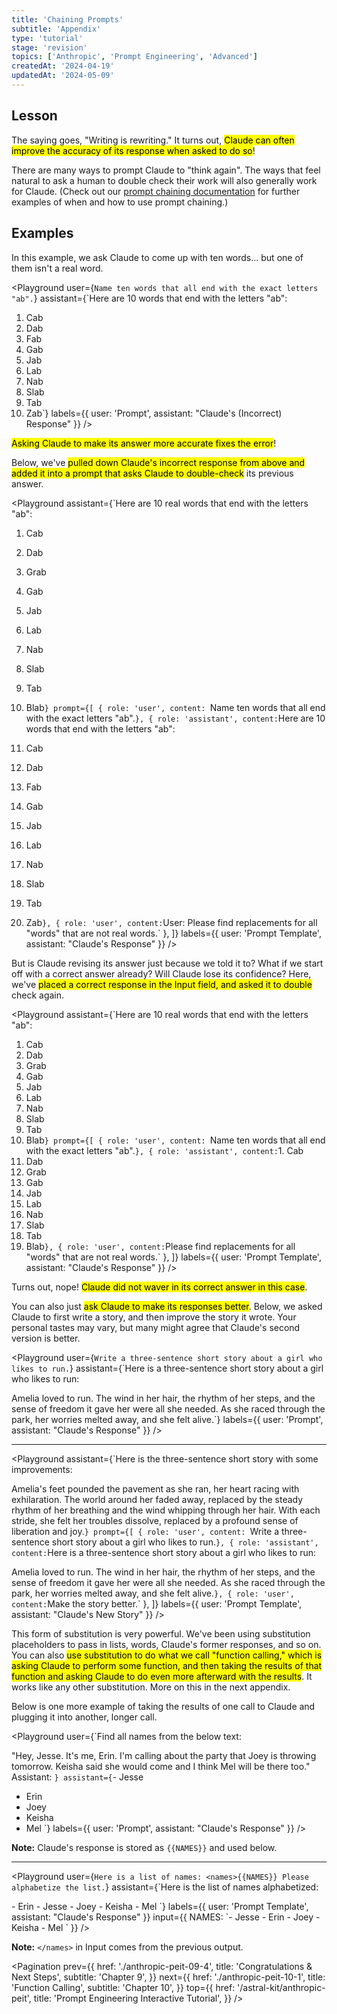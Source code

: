 ```yaml
---
title: 'Chaining Prompts'
subtitle: 'Appendix'
type: 'tutorial'
stage: 'revision'
topics: ['Anthropic', 'Prompt Engineering', 'Advanced']
createdAt: '2024-04-19'
updatedAt: '2024-05-09'
---
```


## Lesson

The saying goes, "Writing is rewriting." It turns out, <Mark>Claude can often improve the accuracy of its response when asked to do so</Mark>!

There are many ways to prompt Claude to "think again". The ways that feel natural to ask a human to double check their work will also generally work for Claude. (Check out our [prompt chaining documentation](https://docs.anthropic.com/claude/docs/chain-prompts) for further examples of when and how to use prompt chaining.)

## Examples

In this example, we ask Claude to come up with ten words... but one of them isn't a real word.

<Playground
  user={`Name ten words that all end with the exact letters "ab".`}
  assistant={`Here are 10 words that end with the letters "ab":

1. Cab
2. Dab
3. Fab
4. Gab
5. Jab
6. Lab
7. Nab
8. Slab
9. Tab
10. Zab`}
  labels={{ user: 'Prompt', assistant: "Claude's (Incorrect) Response" }}
/>

<Mark>Asking Claude to make its answer more accurate fixes the error</Mark>!

Below, we've <Mark>pulled down Claude's incorrect response from above and added it into a prompt that asks Claude to double-check</Mark> its previous answer.

<Playground
  assistant={`Here are 10 real words that end with the letters "ab":

1. Cab
2. Dab
3. Grab
4. Gab
5. Jab
6. Lab
7. Nab
8. Slab
9. Tab
10. Blab`}
  prompt={[
    { role: 'user', content: `Name ten words that all end with the exact letters "ab".` },
    { role: 'assistant', content: `Here are 10 words that end with the letters "ab":

1. Cab
2. Dab
3. Fab
4. Gab
5. Jab
6. Lab
7. Nab
8. Slab
9. Tab
10. Zab` },
    { role: 'user', content: `User: Please find replacements for all "words" that are not real words.` },
  ]}
  labels={{ user: 'Prompt Template', assistant: "Claude's Response" }}
/>

But is Claude revising its answer just because we told it to? What if we start off with a correct answer already? Will Claude lose its confidence? Here, we've <Mark>placed a correct response in the Input field, and asked it to double</Mark> check again.

<Playground
  assistant={`Here are 10 real words that end with the letters "ab":

1. Cab
2. Dab
3. Grab
4. Gab
5. Jab
6. Lab
7. Nab
8. Slab
9. Tab
10. Blab`}
  prompt={[
    { role: 'user', content: `Name ten words that all end with the exact letters "ab".` },
    { role: 'assistant', content: `1. Cab
2. Dab
3. Grab
4. Gab
5. Jab
6. Lab
7. Nab
8. Slab
9. Tab
10. Blab` },
    { role: 'user', content: `Please find replacements for all "words" that are not real words.` },
  ]}
  labels={{ user: 'Prompt Template', assistant: "Claude's Response" }}
/>

Turns out, nope! <Mark>Claude did not waver in its correct answer in this case</Mark>.

You can also just <Mark>ask Claude to make its responses better</Mark>. Below, we asked Claude to first write a story, and then improve the story it wrote. Your personal tastes may vary, but many might agree that Claude's second version is better.

<Playground
  user={`Write a three-sentence short story about a girl who likes to run.`}
  assistant={`Here is a three-sentence short story about a girl who likes to run:

Amelia loved to run. The wind in her hair, the rhythm of her steps, and the sense of freedom it gave her were all she needed. As she raced through the park, her worries melted away, and she felt alive.`}
  labels={{ user: 'Prompt', assistant: "Claude's Response" }}
/>

---

<Playground
  assistant={`Here is the three-sentence short story with some improvements:

Amelia's feet pounded the pavement as she ran, her heart racing with exhilaration. The world around her faded away, replaced by the steady rhythm of her breathing and the wind whipping through her hair. With each stride, she felt her troubles dissolve, replaced by a profound sense of liberation and joy.`}
  prompt={[
    { role: 'user', content: `Write a three-sentence short story about a girl who likes to run.` },
    { role: 'assistant', content: `Here is a three-sentence short story about a girl who likes to run:

Amelia loved to run. The wind in her hair, the rhythm of her steps, and the sense of freedom it gave her were all she needed. As she raced through the park, her worries melted away, and she felt alive.` },
    { role: 'user', content: `Make the story better.` },
  ]}
  labels={{ user: 'Prompt Template', assistant: "Claude's New Story" }}
/>

This form of substitution is very powerful. We've been using substitution placeholders to pass in lists, words, Claude's former responses, and so on. You can also <Mark>use substitution to do what we call "function calling," which is asking Claude to perform some function, and then taking the results of that function and asking Claude to do even more afterward with the results</Mark>. It works like any other substitution. More on this in the next appendix.

Below is one more example of taking the results of one call to Claude and plugging it into another, longer call.

<Playground
  user={`Find all names from the below text:

"Hey, Jesse. It's me, Erin. I'm calling about the party that Joey is throwing tomorrow. Keisha said she would come and I think Mel will be there too."
Assistant: <names>`}
  assistant={`- Jesse
- Erin
- Joey
- Keisha
- Mel
</names>`}
  labels={{ user: 'Prompt', assistant: "Claude's Response" }}
/>

**Note:** Claude's response is stored as `{{NAMES}}` and used below.

---

<Playground
  user={`Here is a list of names:
<names>{{NAMES}}
Please alphabetize the list.`}
  assistant={`Here is the list of names alphabetized:

<names>
- Erin
- Jesse
- Joey
- Keisha
- Mel
</names>`}
  labels={{ user: 'Prompt Template', assistant: "Claude's Response" }}
  input={{ NAMES: `- Jesse
- Erin
- Joey
- Keisha
- Mel
</names>` }}
/>

**Note:**  `</names>` in Input comes from the previous output.

<Pagination
  prev={{
    href: './anthropic-peit-09-4',
    title: 'Congratulations & Next Steps',
    subtitle: 'Chapter 9',
  }}
  next={{
    href: './anthropic-peit-10-1',
    title: 'Function Calling',
    subtitle: 'Chapter 10',
  }}
  top={{
    href: '/astral-kit/anthropic-peit',
    title: 'Prompt Engineering Interactive Tutorial',
  }}
/>
